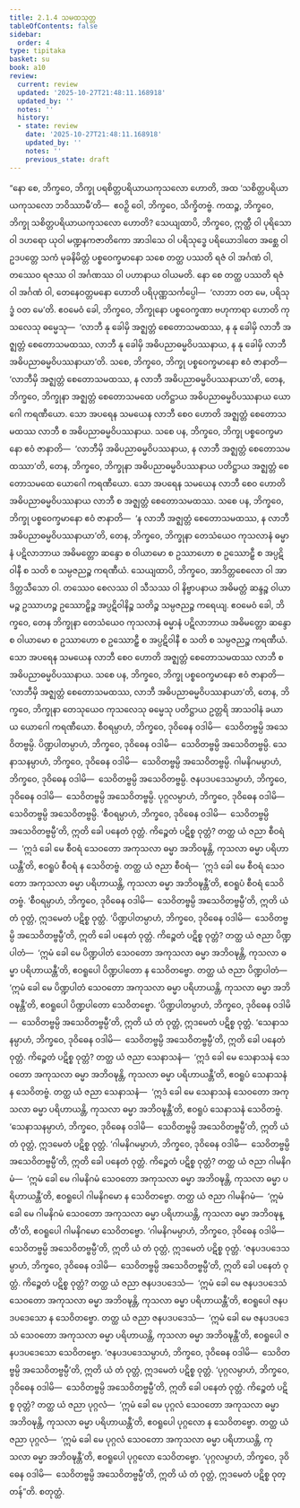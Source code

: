 ```yaml
---
title: 2.1.4 သမထသုတ္တ
tableOfContents: false
sidebar:
  order: 4
type: tipitaka
basket: su
book: a10
review:
  current: review
  updated: '2025-10-27T21:48:11.168918'
  updated_by: ''
  notes: ''
  history:
  - state: review
    date: '2025-10-27T21:48:11.168918'
    updated_by: ''
    notes: ''
    previous_state: draft
---
```



<ReviewStatus review={frontmatter.review} showDetails={true} />

<HypothesisAnnotation frontmatter={frontmatter} />

<DynamicBreadcrumb />

<Division number="54" book="a10" e="ch" v="17" p="334">

<Paragraph number="392" book="a10">
“နော စေ, ဘိက္ခဝေ, ဘိက္ခု ပရစိတ္တပရိယာယကုသလော ဟောတိ, အထ ‘သစိတ္တပရိယာယကုသလော ဘဝိဿာမီ’တိ—  ဧဝဉှိ ဝေါ, ဘိက္ခဝေ, သိက္ခိတဗ္ဗံ.
</Paragraph>

<Paragraph number="393" book="a10">
ကထဉ္စ, ဘိက္ခဝေ, ဘိက္ခု သစိတ္တပရိယာယကုသလော ဟောတိ? သေယျထာပိ, ဘိက္ခဝေ, ဣတ္ထီ ဝါ ပုရိသော ဝါ ဒဟရော ယုဝါ မဏ္ဍနကဇာတိကော အာဒါသေ ဝါ ပရိသုဒ္ဓေ ပရိယောဒါတေ အစ္ဆေ ဝါ ဥဒပတ္တေ သကံ မုခနိမိတ္တံ ပစ္စဝေက္ခမာနော သစေ တတ္ထ ပဿတိ ရဇံ ဝါ အင်္ဂဏံ ဝါ, တဿေဝ ရဇဿ ဝါ အင်္ဂဏဿ ဝါ ပဟာနာယ ဝါယမတိ. နော စေ တတ္ထ ပဿတိ ရဇံ ဝါ အင်္ဂဏံ ဝါ, တေနေဝတ္တမနော ဟောတိ ပရိပုဏ္ဏသင်္ကပ္ပေါ—  ‘လာဘာ ဝတ မေ, ပရိသုဒ္ဓံ ဝတ မေ’တိ. ဧဝမေဝံ ခေါ, ဘိက္ခဝေ, ဘိက္ခုနော ပစ္စဝေက္ခဏာ ဗဟုကာရာ ဟောတိ ကုသလေသု ဓမ္မေသု—  ‘လာဘီ နု ခေါမှိ အဇ္ဈတ္တံ စေတောသမထဿ, န နု ခေါမှိ လာဘီ အဇ္ဈတ္တံ စေတောသမထဿ, လာဘီ နု ခေါမှိ အဓိပညာဓမ္မဝိပဿနာယ, န နု ခေါမှိ လာဘီ အဓိပညာဓမ္မဝိပဿနာယာ’တိ.
</Paragraph>

<Paragraph number="394" book="a10">
သစေ, ဘိက္ခဝေ, ဘိက္ခု ပစ္စဝေက္ခမာနော ဧဝံ ဇာနာတိ—  ‘လာဘီမှိ အဇ္ဈတ္တံ စေတောသမထဿ, န လာဘီ အဓိပညာဓမ္မဝိပဿနာယာ’တိ, တေန, ဘိက္ခဝေ, ဘိက္ခုနာ အဇ္ဈတ္တံ စေတောသမထေ ပတိဋ္ဌာယ အဓိပညာဓမ္မဝိပဿနာယ ယောဂေါ ကရဏီယော. သော အပရေန သမယေန လာဘီ စေဝ ဟောတိ အဇ္ဈတ္တံ စေတောသမထဿ လာဘီ စ အဓိပညာဓမ္မဝိပဿနာယ.
</Paragraph>

<Paragraph number="395" book="a10">
သစေ ပန, ဘိက္ခဝေ, ဘိက္ခု ပစ္စဝေက္ခမာနော ဧဝံ ဇာနာတိ—  ‘လာဘီမှိ အဓိပညာဓမ္မဝိပဿနာယ, န လာဘီ အဇ္ဈတ္တံ စေတောသမထဿာ’တိ, တေန, ဘိက္ခဝေ, ဘိက္ခုနာ အဓိပညာဓမ္မဝိပဿနာယ ပတိဋ္ဌာယ အဇ္ဈတ္တံ စေတောသမထေ ယောဂေါ ကရဏီယော. သော အပရေန သမယေန လာဘီ စေဝ ဟောတိ အဓိပညာဓမ္မဝိပဿနာယ လာဘီ စ အဇ္ဈတ္တံ စေတောသမထဿ.
</Paragraph>

<Paragraph number="396" book="a10">
သစေ ပန, ဘိက္ခဝေ, ဘိက္ခု ပစ္စဝေက္ခမာနော ဧဝံ ဇာနာတိ—  ‘န လာဘီ အဇ္ဈတ္တံ စေတောသမထဿ, န လာဘီ အဓိပညာဓမ္မဝိပဿနာယာ’တိ, တေန, ဘိက္ခဝေ, ဘိက္ခုနာ တေသံယေဝ ကုသလာနံ ဓမ္မာနံ ပဋိလာဘာယ အဓိမတ္တော ဆန္ဒော စ ဝါယာမော စ ဥဿာဟော စ ဥဿောဠှီ စ အပ္ပဋိဝါနီ စ သတိ စ သမ္ပဇညဉ္စ ကရဏီယံ. သေယျထာပိ, ဘိက္ခဝေ, အာဒိတ္တစေလော ဝါ အာဒိတ္တသီသော ဝါ. တဿေဝ စေလဿ ဝါ သီသဿ ဝါ နိဗ္ဗာပနာယ အဓိမတ္တံ ဆန္ဒဉ္စ ဝါယာမဉ္စ ဥဿာဟဉ္စ ဥဿောဠှိဉ္စ အပ္ပဋိဝါနိဉ္စ သတိဉ္စ သမ္ပဇညဉ္စ ကရေယျ. ဧဝမေဝံ ခေါ, ဘိက္ခဝေ, တေန ဘိက္ခုနာ တေသံယေဝ ကုသလာနံ ဓမ္မာနံ ပဋိလာဘာယ အဓိမတ္တော ဆန္ဒော စ ဝါယာမော စ ဥဿာဟော စ ဥဿောဠှီ စ အပ္ပဋိဝါနီ စ သတိ စ သမ္ပဇညဉ္စ ကရဏီယံ. သော အပရေန သမယေန လာဘီ စေဝ ဟောတိ အဇ္ဈတ္တံ စေတောသမထဿ လာဘီ စ အဓိပညာဓမ္မဝိပဿနာယ.
</Paragraph>

<Paragraph number="397" book="a10">
သစေ ပန, ဘိက္ခဝေ, ဘိက္ခု ပစ္စဝေက္ခမာနော ဧဝံ ဇာနာတိ—  ‘လာဘီမှိ အဇ္ဈတ္တံ စေတောသမထဿ, လာဘီ အဓိပညာဓမ္မဝိပဿနာယာ’တိ, တေန, ဘိက္ခဝေ, ဘိက္ခုနာ တေသုယေဝ ကုသလေသု ဓမ္မေသု ပတိဋ္ဌာယ ဥတ္တရိ အာသဝါနံ ခယာယ ယောဂေါ ကရဏီယော.
</Paragraph>

<Paragraph number="398" book="a10">
စီဝရမ္ပာဟံ, ဘိက္ခဝေ, ဒုဝိဓေန ဝဒါမိ—  သေဝိတဗ္ဗမ္ပိ အသေဝိတဗ္ဗမ္ပိ. ပိဏ္ဍပါတမ္ပာဟံ, ဘိက္ခဝေ, ဒုဝိဓေန ဝဒါမိ—  သေဝိတဗ္ဗမ္ပိ အသေဝိတဗ္ဗမ္ပိ. သေနာသနမ္ပာဟံ, ဘိက္ခဝေ, ဒုဝိဓေန ဝဒါမိ—  သေဝိတဗ္ဗမ္ပိ အသေဝိတဗ္ဗမ္ပိ. ဂါမနိဂမမ္ပာဟံ, ဘိက္ခဝေ, ဒုဝိဓေန ဝဒါမိ—  သေဝိတဗ္ဗမ္ပိ အသေဝိတဗ္ဗမ္ပိ. ဇနပဒပဒေသမ္ပာဟံ, ဘိက္ခဝေ, ဒုဝိဓေန ဝဒါမိ—  သေဝိတဗ္ဗမ္ပိ အသေဝိတဗ္ဗမ္ပိ. ပုဂ္ဂလမ္ပာဟံ, ဘိက္ခဝေ, ဒုဝိဓေန ဝဒါမိ—  သေဝိတဗ္ဗမ္ပိ အသေဝိတဗ္ဗမ္ပိ.
</Paragraph>

<Paragraph number="399" book="a10">
‘စီဝရမ္ပာဟံ, ဘိက္ခဝေ, ဒုဝိဓေန ဝဒါမိ—  သေဝိတဗ္ဗမ္ပိ အသေဝိတဗ္ဗမ္ပီ’တိ, ဣတိ ခေါ ပနေတံ ဝုတ္တံ. ကိဉ္စေတံ ပဋိစ္စ ဝုတ္တံ? တတ္ထ ယံ ဇညာ စီဝရံ—  ‘ဣဒံ ခေါ မေ စီဝရံ သေဝတော အကုသလာ ဓမ္မာ အဘိဝဍ္ဎန္တိ, ကုသလာ ဓမ္မာ ပရိဟာယန္တီ’တိ, ဧဝရူပံ စီဝရံ န သေဝိတဗ္ဗံ. တတ္ထ ယံ ဇညာ စီဝရံ—  ‘ဣဒံ ခေါ မေ စီဝရံ သေဝတော အကုသလာ ဓမ္မာ ပရိဟာယန္တိ, ကုသလာ ဓမ္မာ အဘိဝဍ္ဎန္တီ’တိ, ဧဝရူပံ စီဝရံ သေဝိတဗ္ဗံ. ‘စီဝရမ္ပာဟံ, ဘိက္ခဝေ, ဒုဝိဓေန ဝဒါမိ—  သေဝိတဗ္ဗမ္ပိ အသေဝိတဗ္ဗမ္ပီ’တိ, ဣတိ ယံ တံ ဝုတ္တံ, ဣဒမေတံ ပဋိစ္စ ဝုတ္တံ.
</Paragraph>

<Paragraph number="400" book="a10">
‘ပိဏ္ဍပါတမ္ပာဟံ, ဘိက္ခဝေ, ဒုဝိဓေန ဝဒါမိ—  သေဝိတဗ္ဗမ္ပိ အသေဝိတဗ္ဗမ္ပီ’တိ, ဣတိ ခေါ ပနေတံ ဝုတ္တံ. ကိဉ္စေတံ ပဋိစ္စ ဝုတ္တံ? တတ္ထ ယံ ဇညာ ပိဏ္ဍပါတံ—  ‘ဣမံ ခေါ မေ ပိဏ္ဍပါတံ သေဝတော အကုသလာ ဓမ္မာ အဘိဝဍ္ဎန္တိ, ကုသလာ ဓမ္မာ ပရိဟာယန္တီ’တိ, ဧဝရူပေါ ပိဏ္ဍပါတော န သေဝိတဗ္ဗော. တတ္ထ ယံ ဇညာ ပိဏ္ဍပါတံ—  ‘ဣမံ ခေါ မေ ပိဏ္ဍပါတံ သေဝတော အကုသလာ ဓမ္မာ ပရိဟာယန္တိ, ကုသလာ ဓမ္မာ အဘိဝဍ္ဎန္တီ’တိ, ဧဝရူပေါ ပိဏ္ဍပါတော သေဝိတဗ္ဗော. ‘ပိဏ္ဍပါတမ္ပာဟံ, ဘိက္ခဝေ, ဒုဝိဓေန ဝဒါမိ—  သေဝိတဗ္ဗမ္ပိ အသေဝိတဗ္ဗမ္ပီ’တိ, ဣတိ ယံ တံ ဝုတ္တံ, ဣဒမေတံ ပဋိစ္စ ဝုတ္တံ.
</Paragraph>

<Paragraph number="401" book="a10">
‘သေနာသနမ္ပာဟံ, ဘိက္ခဝေ, ဒုဝိဓေန ဝဒါမိ—  သေဝိတဗ္ဗမ္ပိ အသေဝိတဗ္ဗမ္ပီ’တိ, ဣတိ ခေါ ပနေတံ ဝုတ္တံ. ကိဉ္စေတံ ပဋိစ္စ ဝုတ္တံ? တတ္ထ ယံ ဇညာ သေနာသနံ—  ‘ဣဒံ ခေါ မေ သေနာသနံ သေဝတော အကုသလာ ဓမ္မာ အဘိဝဍ္ဎန္တိ, ကုသလာ ဓမ္မာ ပရိဟာယန္တီ’တိ, ဧဝရူပံ သေနာသနံ န သေဝိတဗ္ဗံ. တတ္ထ ယံ ဇညာ သေနာသနံ—  ‘ဣဒံ ခေါ မေ သေနာသနံ သေဝတော အကုသလာ ဓမ္မာ ပရိဟာယန္တိ, ကုသလာ ဓမ္မာ အဘိဝဍ္ဎန္တီ’တိ, ဧဝရူပံ သေနာသနံ သေဝိတဗ္ဗံ. ‘သေနာသနမ္ပာဟံ, ဘိက္ခဝေ, ဒုဝိဓေန ဝဒါမိ—  သေဝိတဗ္ဗမ္ပိ အသေဝိတဗ္ဗမ္ပီ’တိ, ဣတိ ယံ တံ ဝုတ္တံ, ဣဒမေတံ ပဋိစ္စ ဝုတ္တံ.
</Paragraph>

<Paragraph number="402" book="a10">
‘ဂါမနိဂမမ္ပာဟံ, ဘိက္ခဝေ, ဒုဝိဓေန ဝဒါမိ—  သေဝိတဗ္ဗမ္ပိ အသေဝိတဗ္ဗမ္ပီ’တိ, ဣတိ ခေါ ပနေတံ ဝုတ္တံ. ကိဉ္စေတံ ပဋိစ္စ ဝုတ္တံ? တတ္ထ ယံ ဇညာ ဂါမနိဂမံ—  ‘ဣမံ ခေါ မေ ဂါမနိဂမံ သေဝတော အကုသလာ ဓမ္မာ အဘိဝဍ္ဎန္တိ, ကုသလာ ဓမ္မာ ပရိဟာယန္တီ’တိ, ဧဝရူပေါ ဂါမနိဂမော န သေဝိတဗ္ဗော. တတ္ထ ယံ ဇညာ ဂါမနိဂမံ—  ‘ဣမံ ခေါ မေ ဂါမနိဂမံ သေဝတော အကုသလာ ဓမ္မာ ပရိဟာယန္တိ, ကုသလာ ဓမ္မာ အဘိဝဍ္ဎန္တီ’တိ, ဧဝရူပေါ ဂါမနိဂမော သေဝိတဗ္ဗော. ‘ဂါမနိဂမမ္ပာဟံ, ဘိက္ခဝေ, ဒုဝိဓေန ဝဒါမိ—  သေဝိတဗ္ဗမ္ပိ အသေဝိတဗ္ဗမ္ပီ’တိ, ဣတိ ယံ တံ ဝုတ္တံ, ဣဒမေတံ ပဋိစ္စ ဝုတ္တံ.
</Paragraph>

<Paragraph number="403" book="a10">
‘ဇနပဒပဒေသမ္ပာဟံ, ဘိက္ခဝေ, ဒုဝိဓေန ဝဒါမိ—  သေဝိတဗ္ဗမ္ပိ အသေဝိတဗ္ဗမ္ပီ’တိ, ဣတိ ခေါ ပနေတံ ဝုတ္တံ. ကိဉ္စေတံ ပဋိစ္စ ဝုတ္တံ? တတ္ထ ယံ ဇညာ ဇနပဒပဒေသံ—  ‘ဣမံ ခေါ မေ ဇနပဒပဒေသံ သေဝတော အကုသလာ ဓမ္မာ အဘိဝဍ္ဎန္တိ, ကုသလာ ဓမ္မာ ပရိဟာယန္တီ’တိ, ဧဝရူပေါ ဇနပဒပဒေသော န သေဝိတဗ္ဗော. တတ္ထ ယံ ဇညာ ဇနပဒပဒေသံ—  ‘ဣမံ ခေါ မေ ဇနပဒပဒေသံ သေဝတော အကုသလာ ဓမ္မာ ပရိဟာယန္တိ, ကုသလာ ဓမ္မာ အဘိဝဍ္ဎန္တီ’တိ, ဧဝရူပေါ ဇနပဒပဒေသော သေဝိတဗ္ဗော. ‘ဇနပဒပဒေသမ္ပာဟံ, ဘိက္ခဝေ, ဒုဝိဓေန ဝဒါမိ—  သေဝိတဗ္ဗမ္ပိ အသေဝိတဗ္ဗမ္ပီ’တိ, ဣတိ ယံ တံ ဝုတ္တံ, ဣဒမေတံ ပဋိစ္စ ဝုတ္တံ.
</Paragraph>

<Paragraph number="404" book="a10">
‘ပုဂ္ဂလမ္ပာဟံ, ဘိက္ခဝေ, ဒုဝိဓေန ဝဒါမိ—  သေဝိတဗ္ဗမ္ပိ အသေဝိတဗ္ဗမ္ပီ’တိ, ဣတိ ခေါ ပနေတံ ဝုတ္တံ. ကိဉ္စေတံ ပဋိစ္စ ဝုတ္တံ? တတ္ထ ယံ ဇညာ ပုဂ္ဂလံ—  ‘ဣမံ ခေါ မေ ပုဂ္ဂလံ သေဝတော အကုသလာ ဓမ္မာ အဘိဝဍ္ဎန္တိ, ကုသလာ ဓမ္မာ ပရိဟာယန္တီ’တိ, ဧဝရူပေါ ပုဂ္ဂလော န သေဝိတဗ္ဗော. တတ္ထ ယံ ဇညာ ပုဂ္ဂလံ—  ‘ဣမံ ခေါ မေ ပုဂ္ဂလံ သေဝတော အကုသလာ ဓမ္မာ ပရိဟာယန္တိ, ကုသလာ ဓမ္မာ အဘိဝဍ္ဎန္တီ’တိ, ဧဝရူပေါ ပုဂ္ဂလော သေဝိတဗ္ဗော. ‘ပုဂ္ဂလမ္ပာဟံ, ဘိက္ခဝေ, ဒုဝိဓေန ဝဒါမိ—  သေဝိတဗ္ဗမ္ပိ အသေဝိတဗ္ဗမ္ပီ’တိ, ဣတိ ယံ တံ ဝုတ္တံ, ဣဒမေတံ ပဋိစ္စ ဝုတ္တန်”တိ.

</Paragraph>
</Division>

<Paragraph number="405" type="center" book="a10">
စတုတ္ထံ.
</Paragraph>